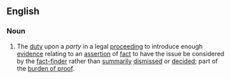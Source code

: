 ==English==

===Noun===
{{en-noun|?|head=[[burden]] [[of]] [[production]]}}

# {{legal}} The [[duty]] upon a ''party'' in a legal [[proceeding]] to introduce enough [[evidence]] relating to an [[assertion]] of [[fact]] to have the issue be considered by the [[fact-finder]] rather than [[summarily]] [[dismissed]] or [[decided]]; part of the [[burden of proof]].